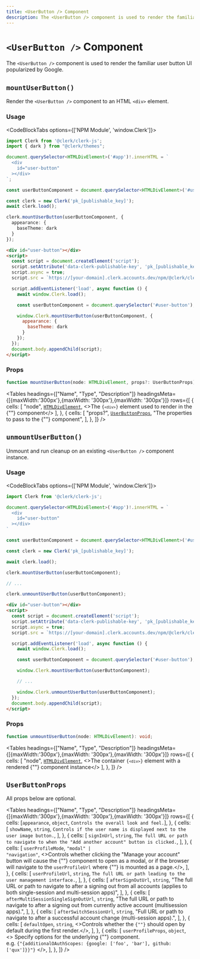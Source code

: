 ```yaml
---
title: <UserButton /> Component
description: The <UserButton /> component is used to render the familiar user button UI popularized by Google.
---
```



# `<UserButton />` Component

<Images width={496} height={564} src="/docs/images/ui-components/component-user_button.svg" alt="User Button Example" />

The `<UserButton />` component is used to render the familiar user button UI popularized by Google.

## `mountUserButton()`

Render the `<UserButton />` component to an HTML `<div>` element.

### Usage

<CodeBlockTabs options={['NPM Module', 'window.Clerk']}>
  ```typescript {15-19}
  import Clerk from '@clerk/clerk-js';
  import { dark } from "@clerk/themes";

  document.querySelector<HTMLDivElement>('#app')!.innerHTML = `
    <div
      id="user-button"
    ></div>
  `;

  const userButtonComponent = document.querySelector<HTMLDivElement>('#user-button')!;

  const clerk = new Clerk('pk_[publishable_key]');
  await clerk.load();

  clerk.mountUserButton(userButtonComponent, {
    appearance: {
      baseTheme: dark
    }
  });
  ```

  ```html {13-17}
  <div id="user-button"></div>
  <script>
    const script = document.createElement('script');
    script.setAttribute('data-clerk-publishable-key', 'pk_[publishable_key]');
    script.async = true;
    script.src = `https://[your-domain].clerk.accounts.dev/npm/@clerk/clerk-js@latest/dist/clerk.browser.js`;

    script.addEventListener('load', async function () {
      await window.Clerk.load();

      const userButtonComponent = document.querySelector('#user-button');

      window.Clerk.mountUserButton(userButtonComponent, {
        appearance: {
          baseTheme: dark
        }
      });
    });
    document.body.appendChild(script);
  </script>
  ```
</CodeBlockTabs>

### Props

```typescript
function mountUserButton(node: HTMLDivElement, props?: UserButtonProps): void;
```

<Tables
  headings={["Name", "Type", "Description"]}
  headingsMeta={[{maxWidth:'300px'},{maxWidth: '300px'},{maxWidth: '300px'}]}
  rows={[
  {
  cells: [
  "node",
  <a href="https://developer.mozilla.org/en-US/docs/Web/API/HTMLDivElement"><code>HTMLDivElement</code></a>,
  <>The <code>{`<div>`}</code> element used to render in the {"<UserButton />"} component</>
  ],
  },
  {
  cells: [
  "props?",
  <a href="#user-button-props"><code>UserButtonProps</code></a>,
  "The properties to pass to the {"<UserButton />"} component",
  ],
  },
  ]}
/>

## `unmountUserButton()`

Unmount and run cleanup on an existing `<UserButton />` component instance.

### Usage

<CodeBlockTabs options={['NPM Module', 'window.Clerk']}>
  ```typescript {19}
  import Clerk from '@clerk/clerk-js';

  document.querySelector<HTMLDivElement>('#app')!.innerHTML = `
    <div
      id="user-button"
    ></div>
  `

  const userButtonComponent = document.querySelector<HTMLDivElement>('#user-button')!;

  const clerk = new Clerk('pk_[publishable_key]');

  await clerk.load();

  clerk.mountUserButton(userButtonComponent);

  // ...

  clerk.unmountUserButton(userButtonComponent);
  ```

  ```html {17}
  <div id="user-button"></div>
  <script>
    const script = document.createElement('script');
    script.setAttribute('data-clerk-publishable-key', 'pk_[publishable_key]');
    script.async = true;
    script.src = `https://[your-domain].clerk.accounts.dev/npm/@clerk/clerk-js@latest/dist/clerk.browser.js`;

    script.addEventListener('load', async function () {
      await window.Clerk.load();

      const userButtonComponent = document.querySelector('#user-button');

      window.Clerk.mountUserButton(userButtonComponent);

      // ...

      window.Clerk.unmountUserButton(userButtonComponent);
    });
    document.body.appendChild(script);
  </script>
  ```
</CodeBlockTabs>

### Props

```typescript
function unmountUserButton(node: HTMLDivElement): void;
```

<Tables
  headings={["Name", "Type", "Description"]}
  headingsMeta={[{maxWidth:'300px'},{maxWidth: '300px'},{maxWidth: '300px'}]}
  rows={[
  {
  cells: [
  "node",
  <a href="https://developer.mozilla.org/en-US/docs/Web/API/HTMLDivElement"><code>HTMLDivElement</code></a>,
  <>The container <code>{`<div>`}</code> element with a rendered {"<UserButton />"} component instance</>
  ],
  },
  ]}
/>

## `UserButtonProps`

All props below are optional.

<Tables
  headings={["Name", "Type", "Description"]}
  headingsMeta={[{maxWidth:'300px'},{maxWidth: '300px'},{maxWidth: '300px'}]}
  rows={[
  {
  cells: [<code>appearance</code>, <code>object</code>, `Controls the overall look and feel.`],
  },
  {
  cells: [
  <code>showName</code>,
  <code>string</code>,
  `Controls if the user name is displayed next to the user image button.`,
  ],
  },
  {
  cells: [
  <code>signInUrl</code>,
  <code>string</code>,
  `The full URL or path to navigate to when the "Add another account" button is clicked.`,
  ],
  },
  {
  cells: [
  <code>userProfileMode</code>,
  <code>"modal" | "navigation"</code>,
  <>Controls whether clicking the "Manage your account" button will cause the {"<UserProfile />"} component to open as a modal, or if the browser will navigate to the <code>userProfileUrl</code> where {"<UserProfile />"} is mounted as a page.</>,
  ],
  },
  {
  cells: [
  <code>userProfileUrl</code>,
  <code>string</code>,
  `The full URL or path leading to the user management interface.`,
  ],
  },
  {
  cells: [
  <code>afterSignOutUrl</code>,
  <code>string</code>,
  "The full URL or path to navigate to after a signing out from all accounts (applies to both single-session and multi-session apps)",
  ],
  },
  {
  cells: [
  <code>afterMultiSessionSingleSignOutUrl</code>,
  <code>string</code>,
  "The full URL or path to navigate to after a signing out from currently active account (multisession apps).",
  ],
  },
  {
  cells: [
  <code>afterSwitchSessionUrl</code>,
  <code>string</code>,
  "Full URL or path to navigate to after a successful account change (multi-session apps).",
  ],
  },
  {
  cells: [
  <code>defaultOpen</code>,
  <code>string</code>,
  <>Controls whether the <code>{"<UserButton/>"}</code> should open by default during the first render.</>,
  ],
  },
  {
  cells: [
  <code>userProfileProps</code>,
  <code>object</code>,
  <>
  Specify options for the underlying {"<UserProfile />"} component.
  <br/>
  e.g. <code>{"{additionalOAuthScopes: {google: ['foo', 'bar'], github: ['qux']}}"}</code>
  </>,
  ],
  },
  ]}
/>
